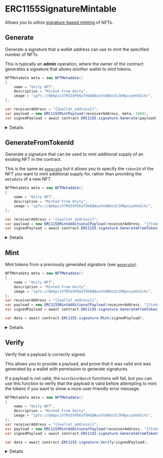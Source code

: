 
# ERC1155SignatureMintable

Allows you to utilize [signature-based minting](/glossary/signature-based-minting) of NFTs.

## Generate

Generate a signature that a wallet address can use to mint the specified number of NFTs.

This is typically an **admin** operation, where the owner of the contract generates a signature that allows _another_ wallet to mint tokens.

```csharp
NFTMetadata meta = new NFTMetadata()
{
    name = "Unity NFT",
    description = "Minted From Unity",
    image = "ipfs://QmbpciV7R5SSPb6aT9kEBAxoYoXBUsStJkMpxzymV4ZcVc",
};

var receiverAddress = "{{wallet_address}}";
var payload = new ERC1155MintPayload(receiverAddress, meta, 1000);
var signedPayload = await contract.ERC1155.signature.Generate(payload);
```

<Details summary="Configuration">

The information you provide to the `generate` method outlines what the signature can be used for.

The `quantity`, `to`, and `metadata` fields are required, while the rest are optional.

#### receiverAddress

The wallet address that can use this signature to mint tokens.

This is to prevent another wallet from intercepting the signature and using it to mint tokens for themselves.

Must be a `string`.

#### metadata

The metadata of the NFT to mint.

Must be an `NFTMetadata` struct
containing metadata that conforms to
the [metadata standards](https://docs.opensea.io/docs/metadata-standards#metadata-structure).

The metadata is uploaded and pinned to IPFS before
the NFT(s) are minted.

#### quantity

The number of tokens this signature can be used to mint.

Must be an `int`.

</Details>

## GenerateFromTokenId

Generate a signature that can be used to mint additional supply of an existing NFT in the contract.

This is the same as [`generate`](#generate) but it allows you to specify the `tokenId` of the NFT you want to mint additional supply for, rather than
providing the `metadata` of a new NFT.

```csharp
NFTMetadata meta = new NFTMetadata()
{
    name = "Unity NFT",
    description = "Minted From Unity",
    image = "ipfs://QmbpciV7R5SSPb6aT9kEBAxoYoXBUsStJkMpxzymV4ZcVc",
};

var receiverAddress = "{{wallet_address}}";
var payload = new ERC1155MintAdditionalPayload(receiverAddress, "{{token_id}}", 1);
var signedPayload = await contract.ERC1155.signature.GenerateFromTokenId(payload);
```

<Details summary="Configuration">

#### receiverAddress

The wallet address that can use this signature to mint tokens.

This is to prevent another wallet from intercepting the signature and using it to mint tokens for themselves.

Must be a `string`.

#### tokenId

The `tokenId` of the NFT you want to mint additional supply for.

Must be a `string`.

#### quantity

The number of tokens this signature can be used to mint.

Must be an `int`.

</Details>

## Mint

Mint tokens from a previously generated signature (see [`generate`](#generate)).

```csharp
NFTMetadata meta = new NFTMetadata()
{
    name = "Unity NFT",
    description = "Minted From Unity",
    image = "ipfs://QmbpciV7R5SSPb6aT9kEBAxoYoXBUsStJkMpxzymV4ZcVc",
};
var receiverAddress = "{{wallet_address}}";
var payload = new ERC1155MintAdditionalPayload(receiverAddress, "{{token_id}}", 1);
var signedPayload = await contract.ERC1155.signature.GenerateFromTokenId(payload);

var data = await contract.ERC1155.signature.Mint(signedPayload);
```

<Details summary="Configuration">

#### signedPayload

The payload created by the [`generate`](#generate) function.

The typical pattern is the **admin** generates a signature, and the **user** uses it to mint the tokens, under the conditions specified in the signature.

</Details>

## Verify

Verify that a payload is correctly signed.

This allows you to provide a payload, and prove that it was valid and was generated
by a wallet with permission to generate signatures.

If a payload is not valid, the `mint`/`mintBatch` functions will fail,
but you can use this function to verify that the payload is valid before attempting to mint the tokens
if you want to show a more user-friendly error message.

```csharp
NFTMetadata meta = new NFTMetadata()
{
    name = "Unity NFT",
    description = "Minted From Unity",
    image = "ipfs://QmbpciV7R5SSPb6aT9kEBAxoYoXBUsStJkMpxzymV4ZcVc",
};
var receiverAddress = "{{wallet_address}}";
var payload = new ERC1155MintAdditionalPayload(receiverAddress, "{{token_id}}", 1);
var signedPayload = await contract.ERC1155.signature.GenerateFromTokenId(payload);

var data = await contract.ERC1155.signature.Verify(signedPayload);
```

<Details summary="Configuration">

#### signedPayload

The payload to verify.

### Return Value

Returns `true` if the payload is valid, `false` otherwise.

```csharp
bool
```

</Details>
